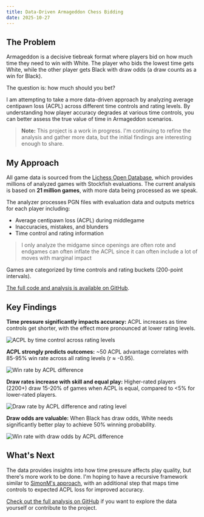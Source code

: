 ```yaml
---
title: Data-Driven Armageddon Chess Bidding
date: 2025-10-27
---
```


## The Problem

Armageddon is a decisive tiebreak format where players bid on how much time they need to win with White. The player who bids the lowest time gets White, while the other player gets Black with draw odds (a draw counts as a win for Black).

The question is: how much should you bet?

I am attempting to take a more data-driven approach by analyzing average centipawn loss (ACPL) across different time controls and rating levels. By understanding how player accuracy degrades at various time controls, you can better assess the true value of time in Armageddon scenarios.

> **Note:** This project is a work in progress. I'm continuing to refine the analysis and gather more data, but the initial findings are interesting enough to share.

## My Approach

All game data is sourced from the [Lichess Open Database](https://database.lichess.org/), which provides millions of analyzed games with Stockfish evaluations. The current analysis is based on **21 million games**, with more data being processed as we speak.

The analyzer processes PGN files with evaluation data and outputs metrics for each player including:
- Average centipawn loss (ACPL) during middlegame
- Inaccuracies, mistakes, and blunders
- Time control and rating information

> I only analyze the midgame since openings are often rote and endgames can often inflate the ACPL since it can often include a lot of moves with marginal impact

Games are categorized by time controls and rating buckets (200-point intervals).

[The full code and analysis is available on GitHub](https://github.com/trbarron/Chess-Bidding-Analysis).

## Key Findings

**Time pressure significantly impacts accuracy:** ACPL increases as time controls get shorter, with the effect more pronounced at lower rating levels.

<img src="/images/acpl_timecontrol_analysis_all_combined.jpg" alt="ACPL by time control across rating levels" className="mx-auto" />

**ACPL strongly predicts outcomes:** ~50 ACPL advantage correlates with 85-95% win rate across all rating levels (r ≈ -0.95).

<img src="/images/acpl_outcome_winrate_all_combined.jpg" alt="Win rate by ACPL difference" className="mx-auto" />

**Draw rates increase with skill and equal play:** Higher-rated players (2200+) draw 15-20% of games when ACPL is equal, compared to &lt;5% for lower-rated players.

<img src="/images/acpl_outcome_drawrate_all_combined.jpg" alt="Draw rate by ACPL difference and rating level" className="mx-auto" />

**Draw odds are valuable:** When Black has draw odds, White needs significantly better play to achieve 50% winning probability.

<img src="/images/acpl_outcome_drawodds_all_combined.jpg" alt="Win rate with draw odds by ACPL difference" className="mx-auto" />

## What's Next

The data provides insights into how time pressure affects play quality, but there's more work to be done. I'm hoping to have a recursive framework similar to [SimonM's approach](https://simonm.substack.com/p/armageddon-chess-a-bidders-guide), with an additional step that maps time controls to expected ACPL loss for improved accuracy.

[Check out the full analysis on GitHub](https://github.com/trbarron/Chess-Bidding-Analysis) if you want to explore the data yourself or contribute to the project.
